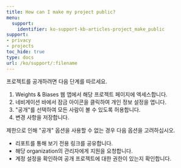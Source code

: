 ---
title: How can I make my project public?
menu:
  support:
    identifier: ko-support-kb-articles-project_make_public
support:
- privacy
- projects
toc_hide: true
type: docs
url: /ko/support/:filename
---

프로젝트를 공개하려면 다음 단계를 따르세요.

1. Weights & Biases 웹 앱에서 해당 프로젝트 페이지에 엑세스합니다.
2. 네비게이션 바에서 잠금 아이콘을 클릭하여 개인 정보 설정을 엽니다.
3. "공개"를 선택하여 모든 사람이 볼 수 있도록 허용합니다.
4. 변경 사항을 저장합니다.

제한으로 인해 "공개" 옵션을 사용할 수 없는 경우 다음 옵션을 고려하십시오.

- 리포트를 통해 보기 전용 링크를 공유합니다.
- 해당 organization의 관리자에게 지원을 요청합니다.
- 계정 설정을 확인하여 공개 프로젝트에 대한 권한이 있는지 확인합니다.
